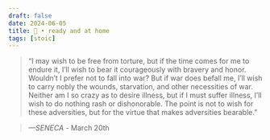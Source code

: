 ```yaml
---
draft: false 
date: 2024-06-05
title: 🗿 • ready and at home
tags: [stoic]
---
```


>  “I may wish to be free from torture, but if the time comes for me to endure it, I’ll wish to bear it courageously with bravery and honor. Wouldn’t I prefer not to fall into war? But if war does befall me, I’ll wish to carry nobly the wounds, starvation, and other necessities of war. Neither am I so crazy as to desire illness, but if I must suffer illness, I’ll wish to do nothing rash or dishonorable. The point is not to wish for these adversities, but for the virtue that makes adversities bearable.”

> *—SENECA* - March 20th
